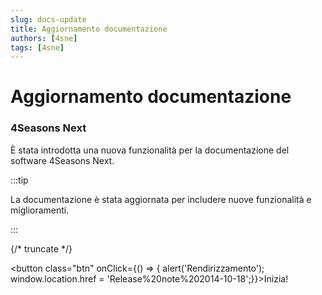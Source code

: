 ```yaml
---
slug: docs-update
title: Aggiornamento documentazione
authors: [4sne]
tags: [4sne]
---
```


# Aggiornamento documentazione

### 4Seasons Next

È stata introdotta una nuova funzionalità per la documentazione del software 4Seasons Next.

:::tip

La documentazione è stata aggiornata per includere nuove funzionalità e miglioramenti.

:::

{/* truncate */}


<button class="btn" onClick={() => {    alert('Rendirizzamento');    window.location.href = 'Release%20note%202014-10-18';}}>Inizia!</button>
